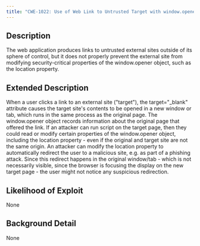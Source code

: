 ```yaml
---
title: "CWE-1022: Use of Web Link to Untrusted Target with window.opener Access"
---
```


## Description
The web application produces links to untrusted external sites outside of its sphere of control, but it does not properly prevent the external site from modifying  security-critical properties of the window.opener object, such as the location property.

## Extended Description
When a user clicks a link to an external site ("target"), the target="_blank" attribute causes the target site's contents to be opened in a new window or tab, which runs in the same process as the original page. The window.opener object records information about the original page that offered the link.  If an attacker can run script on the target page, then they could read or modify certain properties of the window.opener object, including the location property - even if the original and target site are not the same origin.  An attacker can modify the location property to automatically redirect the user to a malicious site, e.g. as part of a phishing attack. Since this redirect happens in the original window/tab - which is not necessarily visible, since the browser is focusing the display on the new target page - the user might not notice any suspicious redirection.

## Likelihood of Exploit
None

## Background Detail
None
        